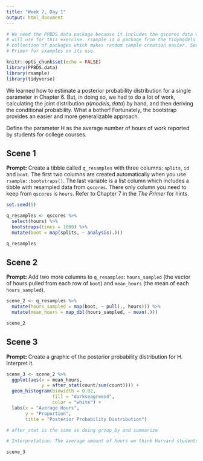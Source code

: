 ```yaml
---
title: "Week 7, Day 1"
output: html_document
---
```


```r
# We need the PPBDS.data package because it includes the qscores data which we
# will use for this exercise. rsample is a package from the tidymodels
# collection of packages which makes random sample creation easier. See The
# Primer for examples on its use.

knitr::opts_chunk$set(echo = FALSE)
library(PPBDS.data)
library(rsample)
library(tidyverse)
```

We learned how to estimate a posterior probability distribution for a single parameter in Chapter 6. But, in doing so, we had to do a lot of work, calculating the joint distribution 
$p(models, data)$ by hand, and then deriving the conditional probability. What a bother! Fortunately, the bootstrap provides an easier and more generalizable approach.

Define the parameter H as the average number of hours of work reported by students for college courses. 


## Scene 1

**Prompt:** Create a tibble called `q_resamples` with three columns: `splits`, `id` and `boot`.  The first two columns are created automatically when you use `rsample::bootstraps()`. The last variable is a list column which includes a tibble with resampled data from `qscores`. There only column you need to keep from `qscores` is `hours`. Refer to Chapter 7 in the *The Primer* for hints.

```r
set.seed(5)

q_resamples <- qscores %>%
  select(hours) %>%
  bootstraps(times = 1000) %>%
  mutate(boot = map(splits, ~ analysis(.)))

q_resamples
```


## Scene 2

**Prompt:** Add two more columns to `q_resamples`: `hours_sampled` (the vector of hours pulled from each row of `boot`) and `mean_hours` (the mean of each `hours_sampled`). 

```r
scene_2 <- q_resamples %>%
  mutate(hours_sampled = map(boot, ~ pull(., hours))) %>%
  mutate(mean_hours = map_dbl(hours_sampled, ~ mean(.)))

scene_2
```



## Scene 3

**Prompt:** Create a graphic of the posterior probability distribution for H. Interpret it.

```r
scene_3 <- scene_2 %>%
  ggplot(aes(x = mean_hours, 
             y = after_stat(count/sum(count)))) +
  geom_histogram(binwidth = 0.02, 
                 fill = "darkseagreen4", 
                 color = "white") +
  labs(x = "Average Hours",
       y = "Proportion", 
       title = "Posterior Probability Distribution")

# after_stat is the same as doing group_by and summarize

# Interpretation: The average amount of hours we think Harvard students spend on their classes. Most students spend around 6.2 hours per class a week.

scene_3
```




